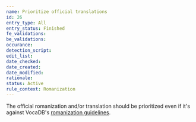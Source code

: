 ```yaml
---
name: Prioritize official translations
id: 26
entry_type: All
entry_status: Finished
fe_validations:
be_validations:
occurance:
detection_script:
edit_list:
date_checked:
date_created:
date_modified:
rationale:
status: Active
rule_context: Romanization
---
```

The official romanization and/or translation should be prioritized even if it's against VocaDB's [romanization guidelines](/docs/romanization-guidelines).